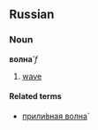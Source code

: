 ==Russian==
===Noun===
'''волна́''' ''f''

# [[wave]]

====Related terms====
*[[приливная волна|прили́вная волна́]]